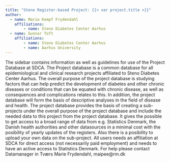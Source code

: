 ```yaml
---
title: "Steno Register-based Project: {{< var project.title >}}"
author:
  - name: Marie Kempf Frydendahl
    affiliations: 
        - name: Steno Diabetes Center Aarhus
  - name: Gunnar Toft
    affiliations: 
        - name: Steno Diabetes Center Aarhus
        - name: Aarhus University
---
```


The sidebar contains information as well as guidelines for use of the Project Database at SDCA.
The Project database is a common database for all epidemiological and clinical research projects affiliated to Steno Diabetes Center Aarhus. The overall purpose of the project database is studying factors that can help predict the development of diabetes and other chronic diseases or conditions that can be equated with chronic disease, as well as consequences and complications relates to this. In addition, the project database will form the basis of descriptive analyses in the field of disease and health.
The project database provides the basis of creating a sub-projects under the overall purpose of the project database and include the needed data to this project from the project database.
It gives the possible to get access to a broad range of data from e.g. Statistics Denmark, the Danish health authorities and other datasources in a minimal cost with the posibility of yearly updates of the registers. Also there is a posibility to upload your own data on the sub-project.
All users needs an affiliation at SDCA for direct access (not necessarily paid employment) and needs to have an active access to Statistics Denmark. For help please contact Datamanager in Tværs Marie Frydendahl, maipee@rm.dk
